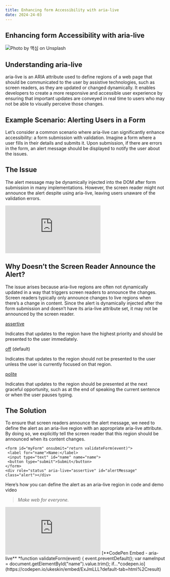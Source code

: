 ```yaml
---
title: Enhancing form Accessibility with aria-live
date: 2024-24-03
---
```


## Enhancing form Accessibility with aria-live

![Photo by [맥심](https://unsplash.com/@mustachescactus?utm_source=medium&utm_medium=referral) on [Unsplash](https://unsplash.com?utm_source=medium&utm_medium=referral)](https://cdn-images-1.medium.com/max/12032/0*gmvj_yvw9_uTUbuQ)

## Understanding aria-live

aria-live is an ARIA attribute used to define regions of a web page that should be communicated to the user by assistive technologies, such as screen readers, as they are updated or changed dynamically. It enables developers to create a more responsive and accessible user experience by ensuring that important updates are conveyed in real time to users who may not be able to visually perceive those changes.

## Example Scenario: Alerting Users in a Form

Let’s consider a common scenario where aria-live can significantly enhance accessibility: a form submission with validation. Imagine a form where a user fills in their details and submits it. Upon submission, if there are errors in the form, an alert message should be displayed to notify the user about the issues.

## The Issue

The alert message may be dynamically injected into the DOM after form submission in many implementations. However, the screen reader might not announce the alert despite using aria-live, leaving users unaware of the validation errors.

 <iframe src="https://medium.com/media/2a98ac40101ebed96afb2f45e9eb341b" frameborder=0></iframe>

## Why Doesn’t the Screen Reader Announce the Alert?

The issue arises because aria-live regions are often not dynamically updated in a way that triggers screen readers to announce the changes. Screen readers typically only announce changes to live regions when there’s a change in content. Since the alert is dynamically injected after the form submission and doesn’t have its aria-live attribute set, it may not be announced by the screen reader.

[assertive](https://developer.mozilla.org/en-US/docs/Web/Accessibility/ARIA/Attributes/aria-live#assertive)

Indicates that updates to the region have the highest priority and should be presented to the user immediately.

[off](https://developer.mozilla.org/en-US/docs/Web/Accessibility/ARIA/Attributes/aria-live#off) (default)

Indicates that updates to the region should not be presented to the user unless the user is currently focused on that region.

[polite](https://developer.mozilla.org/en-US/docs/Web/Accessibility/ARIA/Attributes/aria-live#polite)

Indicates that updates to the region should be presented at the next graceful opportunity, such as at the end of speaking the current sentence or when the user pauses typing.

## The Solution

To ensure that screen readers announce the alert message, we need to define the alert as an aria-live region with an appropriate aria-live attribute. By doing so, we explicitly tell the screen reader that this region should be announced when its content changes.

    <form id="myForm" onsubmit="return validateForm(event)">
     <label for="name">Name:</label>
     <input type="text" id="name" name="name">
     <button type="submit">Submit</button>
    </form>
    <div role="status" aria-live="assertive" id="alertMessage" class="alert"></div>

Here’s how you can define the alert as an aria-live region in code and demo video

> _Make web for everyone._

 <iframe src="https://medium.com/media/3fc2498c2d9a8bbc835a8f9e0c1ec0a9" frameborder=0></iframe>
[**CodePen Embed - aria-live**
*function validateForm(event) { event.preventDefault(); var nameInput = document.getElementById("name").value.trim(); if…*codepen.io](https://codepen.io/ukeskin/embed/ExJmLLL?default-tab=html%2Cresult)
